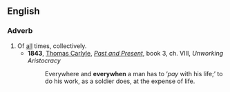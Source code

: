 ==English==

===Adverb===
{{en-adv|-}}

# Of [[all]] times, collectively.
#*'''1843''', [[w:Thomas_Carlyle|Thomas Carlyle]], ''[[:w:Past and Present (book)|Past and Present]]'', book 3, ch. VIII, ''Unworking Aristocracy''
#*: Everywhere and '''everywhen''' a man has to ‘''pay'' with his life;’ to do his work, as a soldier does, at the expense of life.